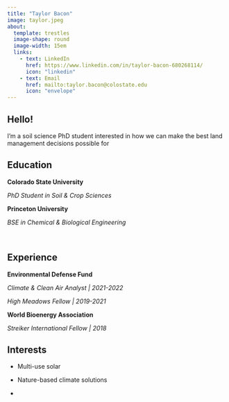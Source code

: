 ```yaml
---
title: "Taylor Bacon"
image: taylor.jpeg
about: 
  template: trestles
  image-shape: round
  image-width: 15em
  links:
    - text: LinkedIn
      href: https://www.linkedin.com/in/taylor-bacon-680268114/
      icon: "linkedin"
    - text: Email
      href: mailto:taylor.bacon@colostate.edu
      icon: "envelope"
---
```


## Hello!

I'm a soil science PhD student interested in how we can make the best land management decisions possible for

## Education

**Colorado State University**

*PhD Student in Soil & Crop Sciences*

**Princeton University**

*BSE in Chemical & Biological Engineering*

</br>

## Experience

**Environmental Defense Fund**

*Climate & Clean Air Analyst \| 2021-2022*

*High Meadows Fellow \| 2019-2021*

**World Bioenergy Association**

*Streiker International Fellow \| 2018*

## Interests

-   Multi-use solar

-   Nature-based climate solutions

-   
